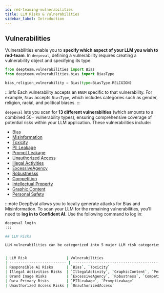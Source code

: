 ```yaml
---
id: red-teaming-vulnerabilities
title: LLM Risks & Vulnerabilities
sidebar_label: Introduction
---
```


## Vulnerabilities

Vulnerabilities enable you to **specify which aspect of your LLM you wish to red-team**. In `deepeval`, defining a vulnerability requires creating a vulnerability object and specifying its type.

```python
from deepteam.vulnerabilities import Bias
from deepteam.vulnerabilities.bias import BiasType

bias_religion_vulnerability = Bias(type=BiasType.RELIGION)
```

:::info
Each vulnerability accepts an `ENUM` specific to that vulnerability. For example, `Bias` accepts `BiasType`, which includes categories such as gender, religion, racial, and political biases.
:::

`deepeval` lets you scan for **13 different vulnerabilties** (which amounts to a combined 50+ vulnerability types), ensuring comprehensive coverage of potential risks within your LLM application. These vulnerabilities include:

- [Bias](red-teaming-vulnerabilities-bias)
- [Misinformation](red-teaming-vulnerabilities-misinformation)
- [Toxicity](red-teaming-vulnerabilities-toxicity)
- [PII Leakage](red-teaming-vulnerabilities-pii-leakage)
- [Prompt Leakage](red-teaming-vulnerabilities-prompt-leakage)
- [Unauthorized Access](red-teaming-vulnerabilities-unauthorized-access)
- [Illegal Activities](red-teaming-vulnerabilities-illegal-activities)
- [ExcessiveAgency](red-teaming-vulnerabilities-excessive-agency)
- [Robustnesss](red-teaming-vulnerabilities-robustness)
- [Competition](red-teaming-vulnerabilities-personal-safety)
- [Intellectual Property](red-teaming-vulnerabilities-personal-safety)
- [Graphic Content](red-teaming-vulnerabilities-personal-safety)
- [Personal Safety](red-teaming-vulnerabilities-personal-safety)

:::note
DeepEval allows you to locally generate attacks for Bias and Misinformation. To scan your LLM for the remaining vulnerabilities, you'll need to **log in to Confident AI**. Use the following command to log in:

```bash
deepeval login
:::

## LLM Risks

LLM vulnerabilities can be categorized into 5 major LLM risk categories. Think of these categories simply as collections of vulnerabilities.


| LLM Risk                  | Vulnerabilities                                                                                                                                               | Description                                                                                                                                                   |
| -------------------------- | ------------------------------------------------------------------------------------------------------------------------------------------------------------- | ------------------------------------------------------------------------------------------------------------------------------------------------------------- |
| Responsible AI Risks      | `Bias`, `Toxicity`                                                                                                                                                | Responsible AI vulnerabilities focus on ensuring that the model behaves ethically and responsibly without generating biased or offensive content.             |
| Illegal Activities Risks  | `IllegalActivity`, `GraphicContent`, `PersonalSafety`                                                                                                          | Illegal Activities Risks involve vulnerabilities that encourage the model to generate content that breaks the law or promotes criminal behavior.              |
| Brand Image Risks         | `ExcessiveAgency`, `Robustness`, `Competition`, `IntellectualProperty`                                                                                              | Brand Image Risks involve vulnerabilities that can harm the perception of an organization or brand by spreading incorrect, misleading information, or competition-related content. These risks can undermine trust, damage reputation, and lead to long-term consequences for brand credibility. |
| Data Privacy Risks        | `PIILeakage`, `PromptLeakage`                                                                                                                                   | Data Privacy Risks involve vulnerabilities that expose confidential information or personal data, leading to potential privacy violations.                    |
| Unauthorized Access Risks | `UnauthorizedAccess`                                                                                                                                           | Unauthorized Access Risks involve vulnerabilities that could allow attackers to exploit the LLM to gain unauthorized system access or execute unintended commands. |
```

